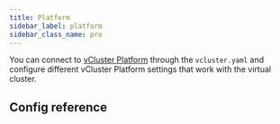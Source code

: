 ```yaml
---
title: Platform
sidebar_label: platform
sidebar_class_name: pro
---
```




<ProAdmonition/>

<!-- vale off -->
You can connect to [vCluster Platform](/platform/) through the `vcluster.yaml` and configure different
vCluster Platform settings that work with the virtual cluster.
<!-- vale on -->

## Config reference

<Platform />
